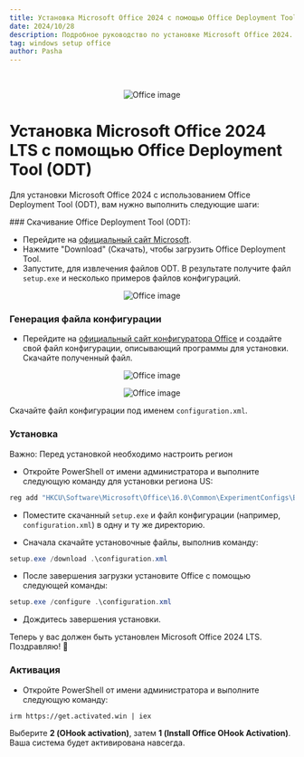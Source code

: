 ```yaml
---
title: Установка Microsoft Office 2024 с помощью Office Deployment Tool (ODT)
date: 2024/10/28
description: Подробное руководство по установке Microsoft Office 2024. Бесплатно с официального сайта Microsoft.
tag: windows setup office
author: Pasha
---
```



<br />
<p align="center" width="100%">
<Image src="/assets/microsoft-office-install-2024/2024.png" alt="Office image" width={800} height={800} />
</p>

# Установка Microsoft Office 2024 LTS с помощью Office Deployment Tool (ODT)

Для установки Microsoft Office 2024 с использованием Office Deployment Tool (ODT), вам нужно выполнить следующие шаги:

<Steps>
### Скачивание Office Deployment Tool (ODT):

-   Перейдите на [официальный сайт Microsoft](https://www.microsoft.com/en-us/download/details.aspx?id=49117).
-   Нажмите "Download" (Скачать), чтобы загрузить Office Deployment Tool.
-   Запустите, для извлечения файлов ODT. В результате получите файл `setup.exe` и несколько примеров файлов конфигураций.

<p align="center" width="100%">
<Image src="/assets/microsoft-office-install-2024/odt.png" alt="Office image" width={800} height={800} />
</p>

### Генерация файла конфигурации

-   Перейдите на [официальный сайт конфигуратора Office](https://config.office.com/deploymentsettings) и создайте свой файл конфигурации, описывающий программы для установки. Скачайте полученный файл.


<p align="center" width="100%">
<Image src="/assets/microsoft-office-install-2024/office-1.png" alt="Office image" width={600} height={400} />
</p>

<p align="center" width="100%">
<Image src="/assets/microsoft-office-install-2024/office-2.png" alt="Office image" width={600} height={400} />
</p>

Скачайте файл конфигурации под именем `configuration.xml`.


### Установка

<Callout type="warning" emoji="⚠️">
Важно: Перед установкой необходимо настроить регион
</Callout>

- Откройте PowerShell от имени администратора и выполните следующую команду для установки региона US:

```powershell
reg add "HKCU\Software\Microsoft\Office\16.0\Common\ExperimentConfigs\Ecs" /v "CountryCode" /t REG_SZ /d "std::wstring|US" /f
```

- Поместите скачанный `setup.exe` и файл конфигурации (например, `configuration.xml`) в одну и ту же директорию.

- Сначала скачайте установочные файлы, выполнив команду:

```powershell
setup.exe /download .\configuration.xml
```
- После завершения загрузки установите Office с помощью следующей команды:

```powershell
setup.exe /configure .\configuration.xml
```

- Дождитесь завершения установки.

Теперь у вас должен быть установлен Microsoft Office 2024 LTS. Поздравляю! 🎉

### Активация

- Откройте PowerShell от имени администратора и выполните следующую команду:

`irm https://get.activated.win | iex`

Выберите **2 (OHook activation)**, затем **1 (Install Office OHook Activation)**. 
Ваша система будет активирована навсегда.

</Steps>
